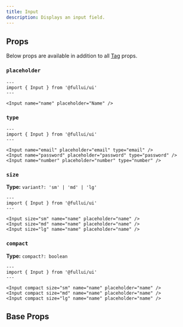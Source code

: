 ```yaml
---
title: Input
description: Displays an input field.
---
```


## Props
Below props are available in addition to all [Tag](/foundation/tag) props.

### `placeholder`
```astro live
---
import { Input } from '@fullui/ui'
---

<Input name="name" placeholder="Name" />
```

### `type`
```astro live
---
import { Input } from '@fullui/ui'
---

<Input name="email" placeholder="email" type="email" />
<Input name="password" placeholder="password" type="password" />
<Input name="number" placeholder="number" type="number" />
```

### `size`
**Type:** `variant?: 'sm' | 'md' | 'lg'`
```astro live
---
import { Input } from '@fullui/ui'
---

<Input size="sm" name="name" placeholder="name" />
<Input size="md" name="name" placeholder="name" />
<Input size="lg" name="name" placeholder="name" />
```

### `compact`
**Type:** `compact?: boolean`
```astro live
---
import { Input } from '@fullui/ui'
---

<Input compact size="sm" name="name" placeholder="name" />
<Input compact size="md" name="name" placeholder="name" />
<Input compact size="lg" name="name" placeholder="name" />
```

## Base Props
<Tag />